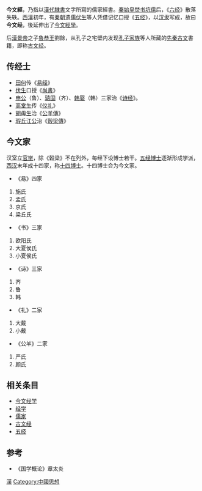 '''今文經'''，乃指以[[漢代|漢代]][[隸書|隸書]]文字所寫的儒家經書。[[秦始皇|秦始皇]][[焚书坑儒|焚书坑儒]]后，《[[六经|六经]]》散落失轶。[[西漢|西漢]]初年，有[[秦朝|秦朝]]遗[[儒|儒]][[伏生|伏生]]等人凭借记忆口授《[[五经|五经]]》，以[[汉隶|汉隶]]写成，故曰'''今文经'''，後延伸出了[[今文經學|今文經學]]。

后[[漢景帝|漢景帝]]之子[[魯恭王|魯恭王]]劉餘，从孔子之宅壁内发现[[孔子家族|孔子家族]]等人所藏的[[先秦|先秦]][[古文|古文]]書籍，即称[[古文经|古文经]]。

==传经士==
*[[田何|田何]]传《[[易经|易经]]》
*[[伏生|伏生]]口授《[[尚書_(經)|尚書]]》
*[[申公|申公]]（鲁）、[[辕固|辕固]]（齐）、[[韩婴|韩婴]]（韩）三家治《[[诗经|诗经]]》。
*[[高堂生|高堂生]]传《[[仪礼|仪礼]]》
*[[胡毋生|胡毋生]]治《[[公羊傳|公羊傳]]》
*[[瑕丘江公|瑕丘江公]]治《[[穀梁傳|穀梁傳]]》

==今文家==
汉室立[[官学|官学]]，除《榖梁》不在列外，每经下设博士若干。[[五经博士|五经博士]]逐渐形成学派，[[西汉|西汉]]末年成十四家，称[[十四博士|十四博士]]。十四博士合为今文家。

*《易》四家
#施氏
#孟氏
#京氏
#梁丘氏

*《书》三家
#欧阳氏
#大夏侯氏
#小夏侯氏

*《诗》三家
#齐
#鲁
#韩

*《礼》二家
#大戴
#小戴

*《公羊》二家
#严氏
#颜氏

==相关条目==
*[[今文经学|今文经学]]
*[[经学|经学]]
*[[儒家|儒家]]
*[[古文经|古文经]]
*[[五经|五经]]

==参考==
*《国学概论》章太炎

[[Category:四書五經|漢]]
[[Category:中國思想|Category:中國思想]]